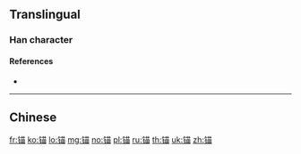 {{character info/new}}
{{also|錨}}
==Translingual==

===Han character===
{{Han char|rn=167|rad=钅|as=08|sn=13|four=|canj=CTW,OPTW,XCTW|ids=⿰钅苗}}

====References====
* {{Han ref|kx=1328.061|hdz=64216.060|uh=951A|ud=38170}}

----

==Chinese==
{{zh-see|錨}}

[[fr:锚]]
[[ko:锚]]
[[lo:锚]]
[[mg:锚]]
[[no:锚]]
[[pl:锚]]
[[ru:锚]]
[[th:锚]]
[[uk:锚]]
[[zh:锚]]